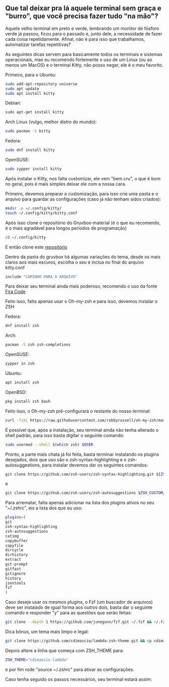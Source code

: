 ## Que tal deixar pra lá aquele terminal sem graça e "burro", que você precisa fazer tudo "na mão"?

Aquele velho terminal em preto e verde, lembrando um monitor de fósforo verde já passou, ficou para o passado e, junto dele, a necessidade de fazer cada coisa repetidamente. Afinal, não é para isso que trabalhamos, automatizar tarefaz repetitivas?

As seguintes dicas servem para basicamente todos os terminais e sistemas operacionais, mas eu recomendo fortemente o uso de um Linux (ou ao menos um MacOS) e o terminal Kitty, não posso negar, ele é o meu favorito.

Primeiro, para o Ubuntu:

```bash
sudo add-apt-repository universe
sudo apt update
sudo apt install kitty
```

Debian:

```bash
sudo apt-get install kitty
```

Arch Linux (vulgo, melhor distro do mundo):

```bash
sudo pacman -S kitty
```

Fedora:

```bash
sudo dnf install kitty
```

OpenSUSE:

```bash
sudo zypper install kitty
```

Após instalar o Kitty, nos falta customizar, ele vem "bem cru", o que é bom no geral, pois é mais simples deixar ele com a nossa cara.

Primeiro, devemos preparar a customização, para isso crie uma pasta e o arquivo para guardar as configurações (caso já não tenham sidos criados):

```bash
mkdir -p ~/.config/kitty/
touch ~/.config/kitty/kitty.conf
```

Após isso clone o repositório do Gruvbox-material (é o que eu recomendo, é o mais agradável para longos períodos de programação)

```bash
cd ~/.config/kitty
```

E então clone este [repositório](https://github.com/rsaihe/gruvbox-material-kitty)

Dentro da pasta do gruvbox há algumas variações do tema, desde os mais claros aos mais escuros, escolha o seu e inclua no final do arquivo kitty.conf

```bash
include "CAMINHO PARA O ARQUIVO"
```

Para deixar seu terminal ainda mais poderoso, recomendo o uso da fonte [Fira Code](https://github.com/tonsky/FiraCode/wiki/Installing)

Feito isso, falta apenas usar o Oh-my-zsh e para isso, devemos instalar o ZSH

Fedora:

```bash
dnf install zsh
```

Arch:

```bash
pacman -S zsh zsh-completions
```

OpenSUSE:

```bash
zypper in zsh
```

Ubuntu:

```bash
apt install zsh
```

OpenBSD:

```bash
pkg install zsh bash
```

Feito isso, o Oh-my-zsh pré-configurará o restante do nosso terminal:

```bash
curl -fsSL https://raw.githubusercontent.com/robbyrussell/oh-my-zsh/master/tools/install.sh | sh; zsh
```

É possível que, após a instalação, seu terminal ainda não tenha alterado o shell padrão, para isso basta digitar o seguinte comando:

```bash
sudo usermod --shell $(which zsh) $USER
```

Pronto, a parte mais chata já foi feita, basta terminar instalando os plugins desejados, dois que uso são o zsh-syntax-highlighting e o zsh-autosuggestions, para instalar devemos dar os seguintes comandos:

```bash
git clone https://github.com/zsh-users/zsh-syntax-highlighting.git ${ZSH_CUSTOM:-~/.oh-my-zsh/custom}/plugins/zsh-syntax-highlighting
```

e

```bash
git clone https://github.com/zsh-users/zsh-autosuggestions $ZSH_CUSTOM/plugins/zsh-autosuggestions
```

Para arrematar, falta apenas adicionar na lista dos plugins ativos no seu "~/.zshrc", eis a lista dos que eu uso:

```bash
plugins=(
git
zsh-syntax-highlighting
zsh-autosuggestions
catimg
copybuffer
copyfile
dircycle
dirhistory
extract
git-prompt
gitfast
gitignore
history
jsontools
fzf
)
```

Caso deseje usar os mesmos plugins, o Fzf (um buscador de arquivos) deve ser instalado de igual forma aos outros dois, basta dar o seguinte comando e responder "y" para as questões que serão feitas:

```bash
git clone --depth 1 https://github.com/junegunn/fzf.git ~/.fzf && ~/.fzf/install
```

Dica bônus, um tema mais limpo e legal:

```bash
git clone https://github.com/cdimascio/lambda-zsh-theme.git && cp cdimascio-lambda.zsh-theme $ZSH_CUSTOM/themes
```

Depois altere a linha que começa com ZSH_THEME para:

```bash
ZSH_THEME="cdimascio-lambda"
```

e por fim rode "source ~/.zshrc" para ativar as configurações.

Caso tenha seguido os passos necessários, seu terminal estará assim:

